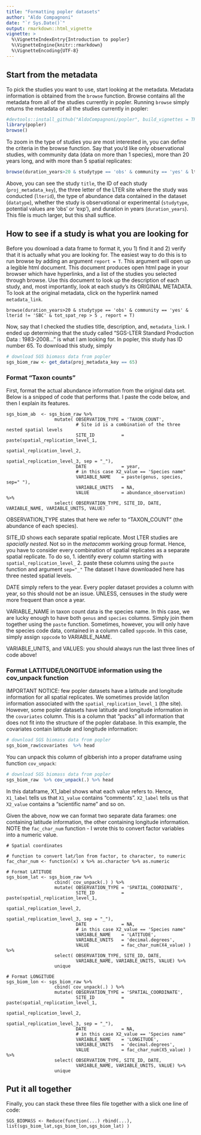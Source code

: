 ```yaml
---
title: "Formatting popler datasets"
author: "Aldo Compagnoni"
date: "`r Sys.Date()`"
output: rmarkdown::html_vignette
vignette: >
  %\VignetteIndexEntry{Introduction to popler}
  %\VignetteEngine{knitr::rmarkdown}
  %\VignetteEncoding{UTF-8}
---
```


## Start from the metadata

To pick the studies you want to use, start looking at the metadata. Metadata information is obtained from the `browse` function. Browse contains all the metadata from all of the studies currently in popler. Running `browse` simply returns the metadata of all the studies currently in popler:

```r
#devtools::install_github("AldoCompagnoni/popler", build_vignettes = TRUE)
library(popler)
browse()
```

To zoom in the type of studies you are most interested in, you can define the criteria in the browse function. Say that you'd like only observational studies, with community data (data on more than 1 species), more than 20 years long, and with more than 5 spatial replicates:

```r
browse(duration_years>20 & studytype == 'obs' & community == 'yes' & lterid != 'SBC' &         tot_spat_rep > 5 )
```

Above, you can see the study `title`, the ID of each study (`proj_metadata_key`), the three letter of the LTER site where the study was conducted (`lterid`), the type of abundance data contained in the dataset (`datatype`), whether the study is observational or experimental (`studytype`, potential values are 'obs' or 'exp'), and duration in years (`duration_years`). This file is much larger, but this shall suffice.

## How to see if a study is what you are looking for

Before you download a data frame to format it, you 1) find it and 2) verify that it is actually what you are looking for. The easiest way to do this is to run browse by adding an argument `report = T`. This argument will open up a legible html document.
This document produces open html page in your browser which have hyperlinks, and a list of the studies you selected through browse. Use this document to look up the description of each study, and, most importantly, look at each study's its ORIGINAL METADATA. To look at the original metadata, click on the hyperlink named `metadata_link`. 

```
browse(duration_years>20 & studytype == 'obs' & community == 'yes' & lterid != 'SBC' & tot_spat_rep > 5 , report = T)

```

Now, say that I checked the studies title, description, and, `metadata_link`. I ended up determining that the study called "SGS-LTER Standard Production Data : 1983-2008..." is what I am looking for. In popler, this study has ID number 65. To download this study, simply 

```r
# download SGS biomass data from popler
sgs_biom_raw <- get_data(proj_metadata_key == 65)
```

### Format "Taxon counts"

First, format the actual abundance information from the original data set. Below is a snipped of code that performs that. I paste the code below, and then I explain its features.

```
sgs_biom_ab  <- sgs_biom_raw %>%
                  mutate( OBSERVATION_TYPE = 'TAXON_COUNT',
                          # Site id is a combination of the three nested spatial levels
                          SITE_ID          = paste(spatial_replication_level_1, 
                                                   spatial_replication_level_2, 
                                                   spatial_replication_level_3, sep = "_"),
                          DATE             = year,
                          # in this case X2_value == 'Species name"
                          VARIABLE_NAME    = paste(genus, species, sep=" "),
                          VARIABLE_UNITS   = NA,
                          VALUE            = abundance_observation) %>% 
                  select( OBSERVATION_TYPE, SITE_ID, DATE, VARIABLE_NAME, VARIABLE_UNITS, VALUE)
```

OBSERVATION_TYPE states that here we refer to "TAXON_COUNT" (the abundance of each species).

SITE_ID shows each separate spatial replicate. Most LTER studies are *spacially nested*. Not so in the *metacomm* working group format. Hence, you have to consider every combination of spatial replicates as a separate spatial replicate. To do so, 
  1. identify every column starting with `spatial_replication_level_`
  2. paste these columns using the `paste` function and argument `sep="_"`
The dataset I have downloaded here has three nested spatial levels. 

DATE simply refers to the year. Every popler dataset provides a column with year, so this should not be an issue. UNLESS, censuses in the study were more frequent than once a year.

VARIABLE_NAME in taxon count data is the species name. In this case, we are lucky enough to have both `genus` and `species` columns. Simply join them together using the `paste` function.
Sometimes, however, you will only have the species code data, contained in a column called `sppcode`. In this case, simply assign `sppcode` to VARIABLE_NAME.

VARIABLE_UNITS, and VALUES: you should always run the last three lines of code above!


### Format LATITUDE/LONGITUDE information using the cov_unpack function

IMPORTANT NOTICE: few popler datasets have a latitude and longitude information for all spatial replicates. We sometimes provide lat/lon information associated with the  `spatial_replication_level_1` (the site). 
However, some popler datasets have latitude and longitude information in the `covariates` column. This is a column that "packs" all information that does not fit into the structure of the popler database. In this example, the covariates contain latitude and longitude information:

```r
# download SGS biomass data from popler
sgs_biom_raw$covariates  %>% head
```

You can unpack this column of gibberish into a proper dataframe using function `cov_unpack`:

```r
# download SGS biomass data from popler
sgs_biom_raw  %>% cov_unpack(.) %>% head
```

In this dataframe, X1_label shows what each value refers to. Hence, `X1_label` tells us that `X1_value` contains "comments". `X2_label` tells us that `X2_value` contains a "scientific name" and so on.

Given the above, now we can format two separate data farames: one containing latitude information, the other containing longitude information. NOTE the `fac_char_num` function - I wrote this to convert factor variables into a numeric value.

```
# Spatial coordinates

# function to convert lat/lon from factor, to character, to numeric
fac_char_num <- function(x) x %>% as.character %>% as.numeric

# Format LATITUDE
sgs_biom_lat <- sgs_biom_raw %>%
                  cbind( cov_unpack(.) ) %>% 
                  mutate( OBSERVATION_TYPE = 'SPATIAL_COORDINATE',
                          SITE_ID          = paste(spatial_replication_level_1, 
                                                   spatial_replication_level_2, 
                                                   spatial_replication_level_3, sep = "_"),
                          DATE             = NA,
                          # in this case X2_value == 'Species name"
                          VARIABLE_NAME    = 'LATITUDE',
                          VARIABLE_UNITS   = 'decimal.degrees',
                          VALUE            = fac_char_num(X4_value) ) %>% 
                  select( OBSERVATION_TYPE, SITE_ID, DATE, 
                          VARIABLE_NAME, VARIABLE_UNITS, VALUE) %>% 
                  unique

# Format LONGITUDE
sgs_biom_lon <- sgs_biom_raw %>%
                  cbind( cov_unpack(.) ) %>% 
                  mutate( OBSERVATION_TYPE = 'SPATIAL_COORDINATE',
                          SITE_ID          = paste(spatial_replication_level_1, 
                                                   spatial_replication_level_2, 
                                                   spatial_replication_level_3, sep = "_"),
                          DATE             = NA,
                          # in this case X2_value == 'Species name"
                          VARIABLE_NAME    = 'LONGITUDE',
                          VARIABLE_UNITS   = 'decimal.degrees',
                          VALUE            = fac_char_num(X5_value) ) %>% 
                  select( OBSERVATION_TYPE, SITE_ID, DATE, 
                          VARIABLE_NAME, VARIABLE_UNITS, VALUE) %>% 
                  unique
```

## Put it all together

Finally, you can stack these three files file together with a slick one line of code:

```
SGS_BIOMASS <- Reduce(function(...) rbind(...), list(sgs_biom_lat,sgs_biom_lon,sgs_biom_lat) )
```
